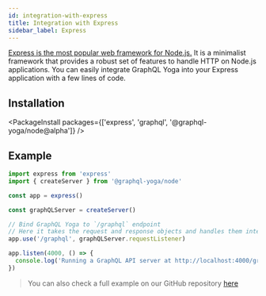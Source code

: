 ```yaml
---
id: integration-with-express
title: Integration with Express
sidebar_label: Express
---
```


[Express is the most popular web framework for Node.js.](https://expressjs.com/) It is a minimalist framework that provides a robust set of features to handle HTTP on Node.js applications.
You can easily integrate GraphQL Yoga into your Express application with a few lines of code.

## Installation

<PackageInstall packages={['express', 'graphql', '@graphql-yoga/node@alpha']} />

## Example

```ts
import express from 'express'
import { createServer } from '@graphql-yoga/node'

const app = express()

const graphQLServer = createServer()

// Bind GraphQL Yoga to `/graphql` endpoint
// Here it takes the request and response objects and handles them internally
app.use('/graphql', graphQLServer.requestListener)

app.listen(4000, () => {
  console.log('Running a GraphQL API server at http://localhost:4000/graphql')
})
```

> You can also check a full example on our GitHub repository [here](https://github.com/dotansimha/graphql-yoga/tree/master/examples/express)

